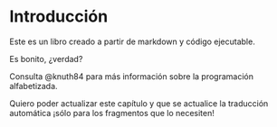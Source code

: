 # Introducción

Este es un libro creado a partir de markdown y código ejecutable.

Es bonito, ¿verdad?

Consulta @knuth84 para más información sobre la programación alfabetizada.

Quiero poder actualizar este capítulo y que se actualice la traducción automática
¡sólo para los fragmentos que lo necesiten!


